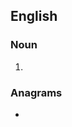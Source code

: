 {{also|A levels}}
==English==

===Noun===
{{head|en|noun|head=[[A]]-[[level]]s}}

# {{alternative spelling of|A levels|lang=en}}

===Anagrams===
* {{anagrams|en|AS Level|AS level|AS-level|Eleslav|Vallees}}